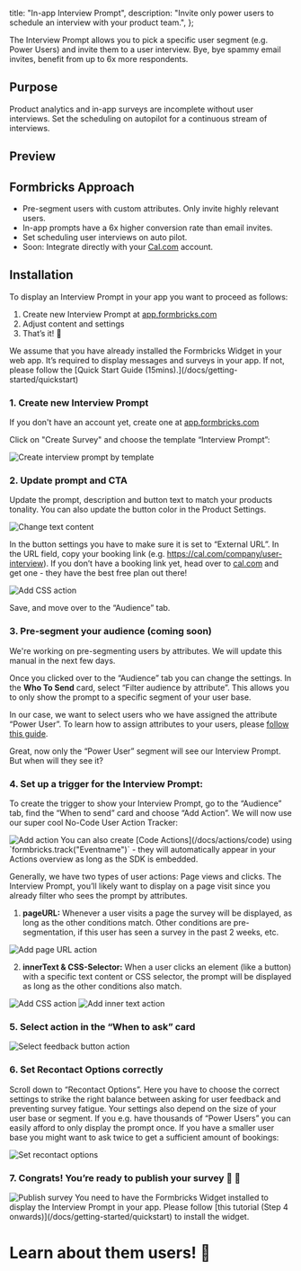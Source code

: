 

  title: "In-app Interview Prompt",
  description: "Invite only power users to schedule an interview with your product team.",
};

The Interview Prompt allows you to pick a specific user segment (e.g. Power Users) and invite them to a user interview. Bye, bye spammy email invites, benefit from up to 6x more respondents.

## Purpose

Product analytics and in-app surveys are incomplete without user interviews. Set the scheduling on autopilot for a continuous stream of interviews.

## Preview

<DemoPreview template="Interview Prompt" />

## Formbricks Approach

- Pre-segment users with custom attributes. Only invite highly relevant users.
- In-app prompts have a 6x higher conversion rate than email invites.
- Set scheduling user interviews on auto pilot.
- Soon: Integrate directly with your [Cal.com](http://Cal.com) account.

## Installation

To display an Interview Prompt in your app you want to proceed as follows:

1. Create new Interview Prompt at [app.formbricks.com](http://app.formbricks.com/)
2. Adjust content and settings
3. That’s it! 🎉

<Callout title="Formbricks Widget running?" type="note">
  We assume that you have already installed the Formbricks Widget in your web app. It’s required to display
  messages and surveys in your app. If not, please follow the [Quick Start Guide
  (15mins).](/docs/getting-started/quickstart)
</Callout>

### 1. Create new Interview Prompt

If you don't have an account yet, create one at [app.formbricks.com](https://app.formbricks.com/auth/signup)

Click on "Create Survey" and choose the template “Interview Prompt”:

<Image src={CreatePrompt} alt="Create interview prompt by template" quality="100" className="rounded-lg" />

### 2. Update prompt and CTA

Update the prompt, description and button text to match your products tonality. You can also update the button color in the Product Settings.

<Image src={ChangeText} alt="Change text content" quality="100" className="rounded-lg" />

In the button settings you have to make sure it is set to “External URL”. In the URL field, copy your booking link (e.g. https://cal.com/company/user-interview). If you don’t have a booking link yet, head over to [cal.com](http://cal.com) and get one - they have the best free plan out there!

<Image src={InterviewExample} alt="Add CSS action" quality="100" className="rounded-lg" />

Save, and move over to the “Audience” tab.

### 3. Pre-segment your audience (coming soon)

<Callout title="Filter by attribute coming soon" type="note">
  We're working on pre-segmenting users by attributes. We will update this manual in the next few days.
</Callout>

Once you clicked over to the “Audience” tab you can change the settings. In the **Who To Send** card, select “Filter audience by attribute”. This allows you to only show the prompt to a specific segment of your user base.

In our case, we want to select users who we have assigned the attribute “Power User”. To learn how to assign attributes to your users, please [follow this guide](/docs/attributes/why).

Great, now only the “Power User” segment will see our Interview Prompt. But when will they see it?

### 4. Set up a trigger for the Interview Prompt:

To create the trigger to show your Interview Prompt, go to the “Audience” tab, find the “When to send” card and choose “Add Action”. We will now use our super cool No-Code User Action Tracker:

<Image src={AddAction} alt="Add action" quality="100" className="rounded-lg" />

<Callout title="You can also add actions in your code" type="note">
  You can also create [Code Actions](/docs/actions/code) using `formbricks.track("Eventname")` - they will
  automatically appear in your Actions overview as long as the SDK is embedded.
</Callout>

Generally, we have two types of user actions: Page views and clicks. The Interview Prompt, you’ll likely want to display on a page visit since you already filter who sees the prompt by attributes.

1. **pageURL:** Whenever a user visits a page the survey will be displayed, as long as the other conditions match. Other conditions are pre-segmentation, if this user has seen a survey in the past 2 weeks, etc.

<Image src={ActionPageurl} alt="Add page URL action" quality="100" className="rounded-lg" />

2. **innerText & CSS-Selector:** When a user clicks an element (like a button) with a specific text content or CSS selector, the prompt will be displayed as long as the other conditions also match.

<div className="grid grid-cols-2 space-x-2">
  <Image src={ActionCSS} alt="Add CSS action" quality="100" className="rounded-lg" />
  <Image src={ActionInner} alt="Add inner text action" quality="100" className="rounded-lg" />
</div>

### 5. Select action in the “When to ask” card

<Image src={SelectAction} alt="Select feedback button action" quality="100" className="rounded-lg" />

### 6. Set Recontact Options correctly

Scroll down to “Recontact Options”. Here you have to choose the correct settings to strike the right balance between asking for user feedback and preventing survey fatigue. Your settings also depend on the size of your user base or segment. If you e.g. have thousands of “Power Users” you can easily afford to only display the prompt once. If you have a smaller user base you might want to ask twice to get a sufficient amount of bookings:

<Image src={RecontactOptions} alt="Set recontact options" quality="100" className="rounded-lg" />

### 7. Congrats! You’re ready to publish your survey 💃 🤸

<Image src={Publish} alt="Publish survey" quality="100" className="rounded-lg" />

<Callout title="Formbricks widget running?" type="note">
  You need to have the Formbricks Widget installed to display the Interview Prompt in your app. Please follow
  [this tutorial (Step 4 onwards)](/docs/getting-started/quickstart) to install the widget.
</Callout>

###

# Learn about them users! 🎉


